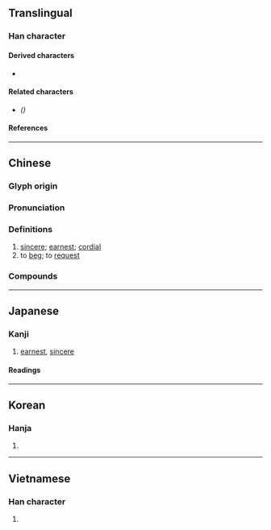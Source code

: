 {{also|恳}}
{{character info/new}}
==Translingual==

===Han character===
{{Han char|rn=61|rad=心|as=13|sn=17|four=27333|canj=BVP|ids=⿱貇心}}

====Derived characters====
* {{l|mul|[[𡄩]], [[𧄅]]}}

====Related characters====
* {{l|mul|[[恳]]}} ''({{w|Simplified Chinese}})''

====References====
{{Han ref|kx=0405.180|dkj=11326|dj=0745.280|hdz=42358.120|uh=61C7}}

----

==Chinese==
{{zh-forms|s=恳}}

===Glyph origin===
{{Han etym}}

===Pronunciation===
{{zh-pron
|m=kěn
|c=han2
|mn=khún
|mc=y
|oc=y
|cat=a,v
}}

===Definitions===
{{zh-hanzi}}

# [[sincere]]; [[earnest]]; [[cordial]]
# to [[beg]]; to [[request]]

===Compounds===
{{zh-der|乞懇|勤懇|哀懇|奉懇|婚姻懇談|情詞懇切|懇切|懇到|懇悃|懇懇|懇摯|懇求|懇至|懇親|懇親會|懇言|懇託|懇談|懇請|懇辭|懇願|拜懇|敬懇者|精懇|累懇|茲懇者|誠懇|諄懇}}

----

==Japanese==

===Kanji===
{{ja-kanji|grade=c|rs=心13}}

# [[earnest]], [[sincere]]

====Readings====
{{ja-readings
|goon=こん
|kanon=こん
|kun=ねんご-ろ<ねんご-ろ<ねもこ-ろ
}}

----

==Korean==

===Hanja===
{{ko-hanja|hangeul=간|eumhun=|rv=gan|mr=kan|y=kan}}

# {{rfdef|ko|sort=心13}}

----

==Vietnamese==

===Han character===
{{vi-hantu|rs=心13|khấn}}

# {{rfdef|vi|sort=心13}}